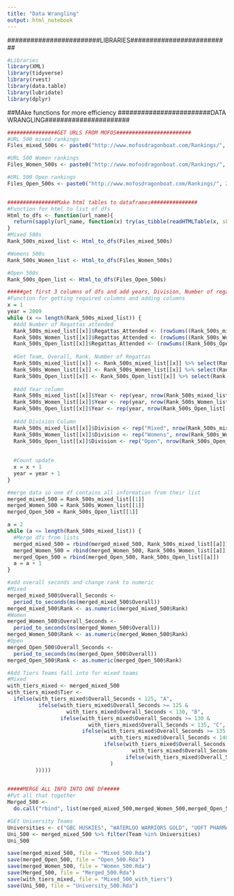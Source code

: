 ```yaml
---
title: "Data Wrangling"
output: html_notebook
---
```

########################LIBRARIES########################## 

```r

#Libraries 
library(XML)
library(tidyverse)
library(rvest)
library(data.table)
library(lubridate)
library(dplyr)
```

##MAke functions for more efficiency 
########################DATA WRANGLING######################
```r
################GET URLS FROM MOFOS########################
#URL 500 mixed rankings 
Files_mixed_500s <- paste0("http://www.mofosdragonboat.com/Rankings/", 2009:2019, "RankingsMixed500.html")

#URL 500 Women rankings 
Files_Women_500s <- paste0("http://www.mofosdragonboat.com/Rankings/", 2009:2019, "RankingsWomens500.html")

#URL 500 Open rankings 
Files_Open_500s <- paste0("http://www.mofosdragonboat.com/Rankings/", 2009:2019, "RankingsOpen500.html")


################Make html tables to dataframes###############
#Function for html to list of dfs 
Html_to_dfs <- function(url_name){
  return(sapply(url_name, function(x) try(as_tibble(readHTMLTable(x, skip.rows = 1)))))
}
#Mixed 500s
Rank_500s_mixed_list <- Html_to_dfs(Files_mixed_500s)

#Womens 500s
Rank_500s_Women_list <- Html_to_dfs(Files_Women_500s)

#Open 500s
Rank_500s_Open_list <- Html_to_dfs(Files_Open_500s)

#####get first 3 columns of dfs and add years, Division, Number of regattas attended####
#Function for getting required columns and adding columns
x = 1
year = 2009
while (x <= length(Rank_500s_mixed_list)) {
  #Add Number of Regattas attended
  Rank_500s_mixed_list[[x]]$Regattas_Attended <- (rowSums((Rank_500s_mixed_list[[x]]) != "Â")) - 3 
  Rank_500s_Women_list[[x]]$Regattas_Attended <- (rowSums((Rank_500s_Women_list[[x]]) != "Â")) - 3
  Rank_500s_Open_list[[x]]$Regattas_Attended <- (rowSums((Rank_500s_Open_list[[x]]) != "Â")) -3 
  
  #Get Team, Overall, Rank, Number of Regattas
  Rank_500s_mixed_list[[x]] <- Rank_500s_mixed_list[[x]] %>% select(Rank, Team, Overall, Regattas_Attended)
  Rank_500s_Women_list[[x]] <- Rank_500s_Women_list[[x]] %>% select(Rank, Team, Overall, Regattas_Attended)
  Rank_500s_Open_list[[x]] <- Rank_500s_Open_list[[x]] %>% select(Rank, Team, Overall, Regattas_Attended)
  
  #Add Year column
  Rank_500s_mixed_list[[x]]$Year <- rep(year, nrow(Rank_500s_mixed_list[[x]]))
  Rank_500s_Women_list[[x]]$Year <- rep(year, nrow(Rank_500s_Women_list[[x]]))
  Rank_500s_Open_list[[x]]$Year <- rep(year, nrow(Rank_500s_Open_list[[x]]))
  
  #Add Division Column
  Rank_500s_mixed_list[[x]]$Division <- rep("Mixed", nrow(Rank_500s_mixed_list[[x]]))
  Rank_500s_Women_list[[x]]$Division <- rep("Womens", nrow(Rank_500s_Women_list[[x]]))
  Rank_500s_Open_list[[x]]$Division <- rep("Open", nrow(Rank_500s_Open_list[[x]]))
  
 
  #Count update
  x = x + 1 
  year = year + 1
} 

#merge data so one df contains all information from their list
merged_mixed_500 = Rank_500s_mixed_list[[1]]
merged_Women_500 = Rank_500s_Women_list[[1]]
merged_Open_500 = Rank_500s_Open_list[[1]]

a = 2
while (a <= length(Rank_500s_mixed_list)) {
  #Merge dfs from lists
  merged_mixed_500 = rbind(merged_mixed_500, Rank_500s_mixed_list[[a]])
  merged_Women_500 = rbind(merged_Women_500, Rank_500s_Women_list[[a]])
  merged_Open_500 = rbind(merged_Open_500, Rank_500s_Open_list[[a]])
  a = a + 1 
} 

#add overall seconds and change rank to numeric
#Mixed
merged_mixed_500$Overall_Seconds <-
  period_to_seconds(ms(merged_mixed_500$Overall))
merged_mixed_500$Rank <- as.numeric(merged_mixed_500$Rank)
#Women
merged_Women_500$Overall_Seconds <-
  period_to_seconds(ms(merged_Women_500$Overall))
merged_Women_500$Rank <- as.numeric(merged_Women_500$Rank)
#Open
merged_Open_500$Overall_Seconds <-
  period_to_seconds(ms(merged_Open_500$Overall))
merged_Open_500$Rank <- as.numeric(merged_Open_500$Rank)

#Add Tiers Teams fall into for mixed teams
#Mixed
with_tiers_mixed <- merged_mixed_500
with_tiers_mixed$Tier <-
  ifelse(with_tiers_mixed$Overall_Seconds < 125, "A", 
          ifelse(with_tiers_mixed$Overall_Seconds >= 125 &
                   with_tiers_mixed$Overall_Seconds < 130, "B", 
                 ifelse(with_tiers_mixed$Overall_Seconds >= 130 &
                          with_tiers_mixed$Overall_Seconds < 135, "C",
                        ifelse(with_tiers_mixed$Overall_Seconds >= 135 &
                                 with_tiers_mixed$Overall_Seconds < 140, "D",
                               ifelse(with_tiers_mixed$Overall_Seconds >= 140 &
                                        with_tiers_mixed$Overall_Seconds < 145, "E",
                                      ifelse(with_tiers_mixed$Overall_Seconds >= 145, "F", "yeet"
                                 )
         )))))

  
#####MERGE ALL INFO INTO ONE DF#####
#Put all that together
Merged_500 <- 
  do.call("rbind", list(merged_mixed_500,merged_Women_500,merged_Open_500))

#GEt University Teams
Universities <- c("GBC HUSKIES", "WATERLOO WARRIORS GOLD", "UOFT PHARMACY PAINKILLERS", "YORK LIONS - BLACK", "IRON DRAGONS PURPLE", "	UNIVERSITY OF TORONTO PACEMAKERS", "PLAK ATTACK", "UNIVERSITY COLLEGE-HYDRAS", "RYERSON RAMS", "LAURIER DRAGON HAWKS", "U OF T PHYSICAL THERAPY MOTOR UNIT", "CRIMSON DRAGONS", "YORK LIONS - RED", "CRIMSON TIDE", "UNIVERSITY COLLEGE-WATER DRAGONS", "IRON DRAGONS GOLD", "STALLIONS - WESTERN", "HOLY MAC-A-ROW-NI", "MUSTANGS- WESTERN", "IRON DRAGONS BLUE", "WATERLOO WARRIORS BLACK", "NEW DRAGONS", "ROTMAN COMMERCE LIQUID ASSETS", "HOLY MAC-ROW")
Uni_500 <- merged_mixed_500 %>% filter(Team %in% Universities)
Uni_500

save(merged_mixed_500, file = "Mixed_500.Rda")
save(merged_Open_500, file = "Open_500.Rda")
save(merged_Women_500, file = "Women_500.Rda")
save(Merged_500, file = "Merged_500.Rda")
save(with_tiers_mixed, file = "Mixed_500_with_tiers")
save(Uni_500, file = "University_500.Rda")
```
